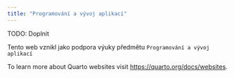 ```yaml
---
title: "Programování a vývoj aplikací"
---
```


TODO: Doplnit


Tento web vznikl jako podpora výuky předmětu `Programování a vývoj aplikací`

To learn more about Quarto websites visit <https://quarto.org/docs/websites>.
